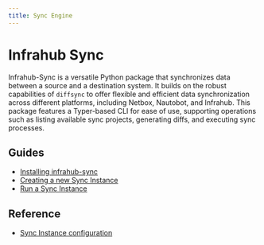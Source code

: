 ```yaml
---
title: Sync Engine
---
```

<!-- vale off -->
# Infrahub Sync
<!-- vale on -->
Infrahub-Sync is a versatile Python package that synchronizes data between a source and a destination system. It builds on the robust capabilities of `diffsync` to offer flexible and efficient data synchronization across different platforms, including Netbox, Nautobot, and Infrahub. This package features a Typer-based CLI for ease of use, supporting operations such as listing available sync projects, generating diffs, and executing sync processes.

## Guides

- [Installing infrahub-sync](/sync/guides/installation)
- [Creating a new Sync Instance](/sync/guides/creation)
- [Run a Sync Instance](/sync/guides/run)

## Reference

- [Sync Instance configuration](/sync/reference/config)
